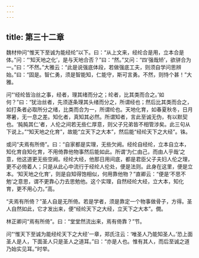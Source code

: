 ```yaml
---
---
---
```

title: 第三十二章
---







魏材仲问“惟天下至诚为能经纶”以下。曰：“从上文来，经纶合是用，立本合是体。”问：“‘知天地之化’，是与天地合否？”曰：“然。”又问：“四‘强哉矫’，欲骈合为一。”曰：“不然。”大雅云：“此是说强底体段，若做强底工夫，则须自学问思辨始。”曰：“固是。智仁勇，须是智能知，仁能守，斯可言勇。不然，则恃个甚！”大雅。

问“‘经纶皆治丝之事，经者，理其绪而分之；纶者，比其类而合之。’如何？”曰：“犹治丝者，先须逐条理其头绪而分之，所谓经也；然后比其类而合之，如打条者必取所分之绪，比类而合为一，所谓纶也。天地化育，如春夏秋冬，日月寒暑，无一息之差。知化者，真知其必然。所谓知者，言此至诚无伪，有以默契也。‘肫肫其仁’者，人伦之间若无些仁厚意，则父子兄弟皆不相管涉矣。此三句从下说上。”“知天地之化育”，故能“立天下之大本”，然后能“经纶天下之大经”。铢。

或问“夫焉有所倚”。曰：“自家都是实理，无些欠阙。经纶自经纶，立本自立本，知化育自知化育，不用倚靠他物事然后能如此。所谓‘为仁由己，而由人乎哉’之意，他这道更无些空阙。经纶大经，他那日用间底，都是君臣父子夫妇人伦之理，更不必倚着人；只是从此心中流行于经纶人伦处，便是法则。此身在这里，便是立本。‘知天地之化育’，则是自知得饱相似，何用靠他物？”直卿云：“便是‘不思不勉’之意思，谓不更靠心力去思勉他。这个实理，自然经纶大经，立大本，知化育，更不用心力。”高。

“夫焉有所倚？”圣人自是无所倚。若是学者，须是靠定一个物事做骨子，方得。圣人自然如此，它才发出来，便“经纶天下之大经，立天下之大本”。僩。

林正卿问“焉有所倚”。曰：“堂堂然流出来，焉有倚靠？”节。

问“‘惟天下至诚为能经纶天下之大经’一章，郑氏注云：‘唯圣人乃能知圣人。’恐上面圣人是人，下面圣人只是圣人之道耳。”曰：“亦是人也。惟有其人，而后至诚之道乃始实见耳。”时举。